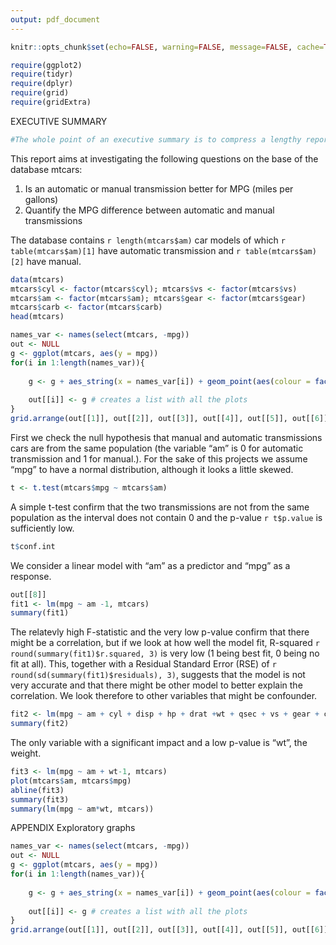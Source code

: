 ```yaml
---
output: pdf_document
---
```

```r
knitr::opts_chunk$set(echo=FALSE, warning=FALSE, message=FALSE, cache=TRUE)
```

```r
require(ggplot2)
require(tidyr)
require(dplyr)
require(grid)
require(gridExtra)
```

EXECUTIVE SUMMARY
```r
#The whole point of an executive summary is to compress a lengthy report in a few sentences so that a person with very limited time to invest (like an executive director) would be able to understand what the whole thing is about. It should include all: the problem, the methods used and the results obtained.
```
This report aims at investigating the following questions on the base of the database mtcars:

1. Is an automatic or manual transmission better for MPG (miles per gallons)     
2. Quantify the MPG difference between automatic and manual transmissions     

The database contains `r length(mtcars$am)` car models of which `r table(mtcars$am)[1]` have automatic transmission and `r table(mtcars$am)[2]` have manual.

```r
data(mtcars)
mtcars$cyl <- factor(mtcars$cyl); mtcars$vs <- factor(mtcars$vs) 
mtcars$am <- factor(mtcars$am); mtcars$gear <- factor(mtcars$gear) 
mtcars$carb <- factor(mtcars$carb)
head(mtcars)
```

```r
names_var <- names(select(mtcars, -mpg))
out <- NULL
g <- ggplot(mtcars, aes(y = mpg))
for(i in 1:length(names_var)){
    
    g <- g + aes_string(x = names_var[i]) + geom_point(aes(colour = factor(am))) + geom_smooth(method = "lm", aes(group = 1)) + guides(colour = FALSE)
    
    out[[i]] <- g # creates a list with all the plots 
}
grid.arrange(out[[1]], out[[2]], out[[3]], out[[4]], out[[5]], out[[6]], out[[7]], out[[8]], out[[9]], out[[10]], nrow = 2)
```
    
First we check the null hypothesis that manual and automatic transmissions cars are from the same population (the variable "am" is 0 for automatic transmission and 1 for manual.). For the sake of this projects we assume "mpg" to have a normal distribution, although it looks a little skewed. 
```r
t <- t.test(mtcars$mpg ~ mtcars$am)
```
A simple t-test confirm that the two transmissions are not from the same population as the interval does not contain 0 and the p-value `r t$p.value` is sufficiently low.
```r
t$conf.int
```

We consider a linear model with "am" as a predictor and "mpg" as a response.    
   
```r
out[[8]]
fit1 <- lm(mpg ~ am -1, mtcars)
summary(fit1)
```
The relatevly high F-statistic and the very low p-value confirm that there might be a correlation, but if we look at how well the model fit, R-squared `r round(summary(fit1)$r.squared, 3)` is very low (1 being best fit, 0 being no fit at all). This, together with a Residual Standard Error (RSE) of `r round(sd(summary(fit1)$residuals), 3)`, suggests that the model is not very accurate and that there might be other model to better explain the correlation.
We look therefore to other variables that might be confounder. 

```r
fit2 <- lm(mpg ~ am + cyl + disp + hp + drat +wt + qsec + vs + gear + carb -1, mtcars)
summary(fit2)
```

The only variable with a significant impact and a low p-value is "wt", the weight.

```r
fit3 <- lm(mpg ~ am + wt-1, mtcars)
plot(mtcars$am, mtcars$mpg)
abline(fit3)
summary(fit3)
summary(lm(mpg ~ am*wt, mtcars))
```






APPENDIX
Exploratory graphs

```r
names_var <- names(select(mtcars, -mpg))
out <- NULL
g <- ggplot(mtcars, aes(y = mpg))
for(i in 1:length(names_var)){
    
    g <- g + aes_string(x = names_var[i]) + geom_point(aes(colour = factor(am))) + geom_smooth(method = "lm", aes(group = 1)) + guides(colour = FALSE)
    
    out[[i]] <- g # creates a list with all the plots 
}
grid.arrange(out[[1]], out[[2]], out[[3]], out[[4]], out[[5]], out[[6]], out[[7]], out[[8]], out[[9]], out[[10]], nrow = 2)
```